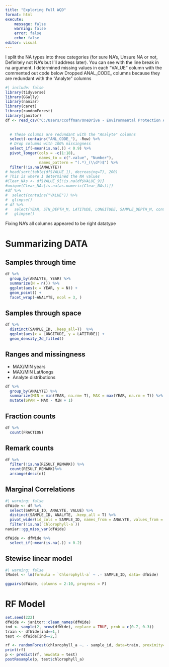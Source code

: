 ```yaml
---
title: "Exploring Full WQD"
format: html
execute:
    message: false
    warning: false
    error: false
    echo: false
editor: visual
---
```


I split the NA types into three categories (for sure NA's, Unsure NA or not, Definitely not NA's but I'll address later). You can see with the line break in na argument. I determined missing values in each "VALUE" column with the commented out code below
Dropped ANAL_CODE_ columns because they are redundant with the "Analyte" columns
```r
#| include: false
library(tidyverse)
library(GGally)
library(naniar)
library(caret)
library(randomForest)
library(janitor)
df <- read_csv("C:/Users/ccoffman/OneDrive - Environmental Protection Agency (EPA)/Profile/Desktop/AllWQresults.csv", na = c("", "NA", "no result reported", "No result reported.", "No result recorded.", "No Result Reported", "No Result Reported.", "NO RESULT", "no result", "No result reported",
                                                                                                                             "T", "NRR",  "INV", "W", "INVALID 89", "INVALID 88", "INVALID 88.5", "LAC", "INVALID 115",  "INVALID 8.4", "INVALID 11.645993", "INVALID 680", "INVALID 17.179", "INVALID 26.8039", "INVALID 4.1", "INVALID 42.9", "INVALID 6.5",
                                                                                                                             "<0.12", "<0.1", "<500", "<2", "<1", "<0.05")) %>%
  # These columns are redundant with the "Analyte" columns
  select(-contains("ANL_CODE_"), -Row) %>%
  # Drop columns with 100% missingness
  select_if(~mean(is.na(.)) < 0.9) %>%
  pivot_longer(cols = -c(1:18),
               names_to = c(".value", "Number"),
               names_pattern = "(.*)_(\\d*)$") %>%
  filter(!is.na(ANALYTE))
# head(sort(table(df$VALUE_1), decreasing=T), 200)
# This is where I determined the NA values
#Clear_NAs <- df$VALUE_9[!is.na(df$VALUE_9)]
#unique(Clear_NAs[is.na(as.numeric(Clear_NAs))])
#df %>% 
#  select(contains("VALUE")) %>%
#  glimpse()
# df %>% 
#   select(YEAR, STN_DEPTH_M, LATITUDE, LONGITUDE, SAMPLE_DEPTH_M, contains("VALUE_")) %>%
#   glimpse()
```
Fixing NA's all columns appeared to be right datatype

# Summarizing DATA
## Samples through time
```r
df %>%
  group_by(ANALYTE, YEAR) %>%
  summarize(N = n()) %>%
  ggplot(aes(x = YEAR, y = N)) +
  geom_point() + 
  facet_wrap(~ANALYTE, ncol = 3, )
```

## Samples through space
```r
df %>%
  distinct(SAMPLE_ID, .keep_all=T)  %>%
  ggplot(aes(x = LONGITUDE, y = LATITUDE)) +
  geom_density_2d_filled()
```




## Ranges and missingness
- MAX/MIN years
- MAX/MIN Lat/longs
- Analyte distributions
```r
df %>%
  group_by(ANALYTE) %>%
  summarize(MIN = min(YEAR, na.rm= T), MAX = max(YEAR, na.rm = T)) %>%
  mutate(SPAN = MAX - MIN + 1)
```

## Fraction counts
```r
df %>%
  count(FRACTION)

```


## Remark counts
```r
df %>%
  filter(!is.na(RESULT_REMARK)) %>% 
  count(RESULT_REMARK)%>%
  arrange(desc(n))
```
## Marginal Correlations
```r
#| warning: false
dfWide <- df %>%
  select(SAMPLE_ID, ANALYTE, VALUE) %>%
  distinct(SAMPLE_ID, ANALYTE, .keep_all = T) %>% 
  pivot_wider(id_cols = SAMPLE_ID, names_from = ANALYTE, values_from = VALUE) %>%
  filter(!is.na(`Chlorophyll-a`))
naniar::gg_miss_var(dfWide)

dfWide <- dfWide %>%
  select_if(~mean(is.na(.)) < 0.2)
```

## Stewise linear model
```r
#| warning: false
lModel <- lm(formula = `Chlorophyll-a` ~ .- SAMPLE_ID, data= dfWide)

ggpairs(dfWide, columns = 2:10, progress = F)
```

# RF Model
```r
set.seed(222)
dfWide <- janitor::clean_names(dfWide)
ind <- sample(2, nrow(dfWide), replace = TRUE, prob = c(0.7, 0.3))
train <- dfWide[ind==1,]
test <- dfWide[ind==2,]
```

```r
rf <- randomForest(chlorophyll_a ~. - sample_id, data=train, proximity=TRUE, na.action = na.omit) 
print(rf)
p <- predict(rf, newdata = test)
postResample(p, test$chlorophyll_a)
```
